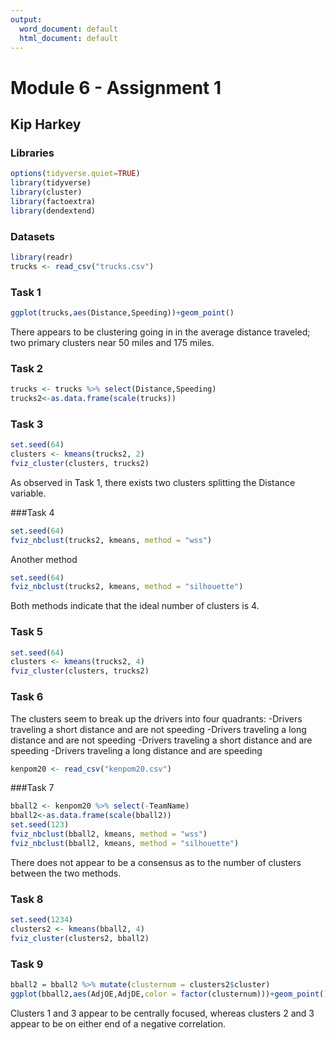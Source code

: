 ---
output:
  word_document: default
  html_document: default
---
# Module 6 - Assignment 1
## Kip Harkey

### Libraries

```{r}
options(tidyverse.quiet=TRUE)
library(tidyverse)
library(cluster)
library(factoextra)
library(dendextend)
```

### Datasets

```{r}
library(readr)
trucks <- read_csv("trucks.csv")
```

### Task 1

```{r}
ggplot(trucks,aes(Distance,Speeding))+geom_point()
```

There appears to be clustering going in in the average distance traveled; two primary clusters near 50 miles and 175 miles. 

### Task 2

```{r}
trucks <- trucks %>% select(Distance,Speeding)
trucks2<-as.data.frame(scale(trucks))
```

### Task 3

```{r}
set.seed(64)
clusters <- kmeans(trucks2, 2)
fviz_cluster(clusters, trucks2)
```

 As observed in Task 1, there exists two clusters splitting the Distance variable.

###Task 4

```{r}
set.seed(64)
fviz_nbclust(trucks2, kmeans, method = "wss") 
```

 Another method  
```{r}
set.seed(64)
fviz_nbclust(trucks2, kmeans, method = "silhouette") 
```

 Both methods indicate that the ideal number of clusters is 4.

### Task 5

```{r}
set.seed(64)
clusters <- kmeans(trucks2, 4)
fviz_cluster(clusters, trucks2)
```
### Task 6

The clusters seem to break up the drivers into four quadrants:
  -Drivers traveling a short distance and are not speeding
  -Drivers traveling a long distance and are not speeding
  -Drivers traveling a short distance and are speeding
  -Drivers traveling a long distance and are speeding
  
  
```{r}
kenpom20 <- read_csv("kenpom20.csv")
```
  

###Task 7

```{r}
bball2 <- kenpom20 %>% select(-TeamName)
bball2<-as.data.frame(scale(bball2))
set.seed(123)
fviz_nbclust(bball2, kmeans, method = "wss") 
fviz_nbclust(bball2, kmeans, method = "silhouette") 
```

 There does not appear to be a consensus as to the number of clusters between the two methods.

### Task 8

```{r}
set.seed(1234)
clusters2 <- kmeans(bball2, 4)
fviz_cluster(clusters2, bball2)
```
### Task 9

```{r}
bball2 = bball2 %>% mutate(clusternum = clusters2$cluster)
ggplot(bball2,aes(AdjOE,AdjDE,color = factor(clusternum)))+geom_point()
```

 Clusters 1  and 3 appear to be centrally focused, whereas clusters 2 and 3 appear to be on either end of a negative correlation. 
